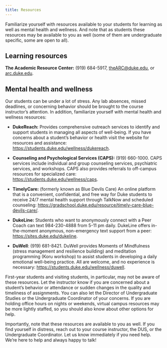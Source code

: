 ```yaml
---
title: Resources
---
```


Familiarize yourself with resources available to your students for learning as well as mental health and wellness.
And note that as students these resources may be available to you as well (some of them are undergraduate specific, some are open to all).

## Learning resources

**The Academic Resource Center:** (919) 684-5917, [theARC\@duke.edu](mailto:theARC@duke.edu), or [arc.duke.edu](https://arc.duke.edu/).

## Mental health and wellness

Our students can be under a lot of stress.
Any lab absences, missed deadlines, or concerning behavior should be brought to the course instructor's attention.
In addition, familiarize yourself with mental health and wellness resources:

-   **DukeReach:** Provides comprehensive outreach services to identify and support students in managing all aspects of well-being.
    If you have concerns about a student's behavior or health visit the website for resources and assistance: [https://students.duke.edu/wellness/dukereach](https://students.duke.edu/wellness/dukereach/){.uri}.

-   **Counseling and Psychological Services (CAPS):** (919) 660-1000.
    CAPS services include individual and group counseling services, psychiatric services, and workshops.
    CAPS also provides referrals to off-campus resources for specialized care: [https://students.duke.edu/wellness/caps](https://students.duke.edu/wellness/caps/).

-   **TimelyCare:** (formerly known as Blue Devils Care) An online platform that is a convenient, confidential, and free way for Duke students to receive 24/7 mental health support through TalkNow and scheduled counseling: <https://gradschool.duke.edu/resource/timely-care-blue-devils-care/>.

-   **DukeLine:** Students who want to anonymously connect with a Peer Coach can text 984-230-4888 from 5-11 pm daily.
    DukeLine offers in-the-moment anonymous, non-emergency text support from a peer: [https://sites.duke.edu/dukeline](https://sites.duke.edu/dukeline.).

-   **DuWell**: (919) 681-8421.
    DuWell provides Moments of Mindfulness (stress management and resilience building) and meditation programming (Koru workshop) to assist students in developing a daily emotional well-being practice.
    All are welcome, and no experience is necessary: [https://students.duke.edu/wellness/duwell](https://students.duke.edu/wellness/duwell/).

First-year students and visiting students, in particular, may not be aware of these resources.
Let the instructor know if you are concerned about a student's behavior or attendance or sudden changes in the quality and timeliness of assignments.
You can also let the Director of Undergraduate Studies or the Undergraduate Coordinator of your concerns.
If you are holding office hours on nights or weekends, virtual campus resources may be more lightly staffed, so you should also know about other options for help.

Importantly, note that these resources are available to you as well.
If you find yourself in distress, reach out to your course instructor, the DUS, or the Undergraduate Coordinator.
Let us know immediately if you need help.
We're here to help and always happy to talk!